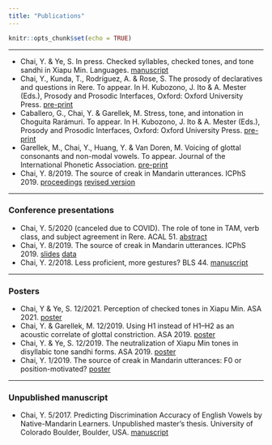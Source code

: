 ```yaml
---
title: "Publications"
---
```

```r
knitr::opts_chunk$set(echo = TRUE)

```

***
* Chai, Y. & Ye, S. In press. Checked syllables, checked tones, and tone sandhi in Xiapu Min. Languages. [manuscript](file/XM_checked_tone_YC_YS.pdf)
* Chai, Y., Kunda, T., Rodríguez, A. & Rose, S. The prosody of declaratives and
questions in Rere. To appear. In H. Kubozono, J. Ito & A. Mester (Eds.), Prosody and Prosodic Interfaces, Oxford: Oxford University Press. [pre-print](file/Chai_et_al_The_Prosody_of_Questions_in_Rere.pdf)
* Caballero, G., Chai, Y. & Garellek, M. Stress, tone, and intonation in Choguita Rarámuri. To appear. In H. Kubozono, J. Ito & A. Mester (Eds.), Prosody and Prosodic Interfaces, Oxford: Oxford University Press. [pre-print](file/Caballero_et_al_Raramuri_prosody.pdf)
* Garellek, M., Chai, Y., Huang, Y. & Van Doren, M. Voicing of glottal consonants and non-modal vowels. To appear. Journal of the International Phonetic Association. [pre-print](https://osf.io/rs89n/)
* Chai, Y. 8/2019. The source of creak in Mandarin utterances. ICPhS 2019. [proceedings](file/Chai_Mandarin_creak_icphs2019.pdf) [revised version](https://escholarship.org/uc/item/8mg0x5pb#main)


***


### Conference presentations
* Chai, Y. 5/2020 (canceled due to COVID). The role of tone in TAM, verb class, and subject agreement in Rere. ACAL 51. [abstract](file/Chai_ACAL_abstract.pdf)
* Chai, Y. 8/2019. The source of creak in Mandarin utterances. ICPhS 2019. [slides](file/slides_icphs2019_yc.pdf) [data](https://doi.org/10.17605/OSF.IO/XR8D7)
* Chai, Y. 2/2018. Less proficient, more gestures? BLS 44. [manuscript](file/manuscript_bls_yc.pdf)


***

### Posters
* Chai, Y & Ye, S. 12/2021. Perception of checked tones in Xiapu Min. ASA 2021. [poster](file/Chai_ASA_F2021_print.pdf)
* Chai, Y. & Garellek, M. 12/2019. Using H1 instead of H1–H2 as an acoustic correlate of glottal constriction. ASA 2019. [poster](file/Chai_Garellek_ASA_F2019.pdf)
* Chai, Y. & Ye, S. 12/2019. The neutralization of Xiapu Min tones in disyllabic tone sandhi forms. ASA 2019. [poster](file/Chai_ASA_F2019_print.pdf)
* Chai, Y. 1/2019. The source of creak in Mandarin utterances: F0 or position-motivated? [poster](file/poster_lsa2019_yc.pdf)

***

### Unpublished manuscript
* Chai, Y. 5/2017. Predicting Discrimination Accuracy of English Vowels by Native-Mandarin Learners. Unpublished master's thesis. University of Colorado Boulder, Boulder, USA. [manuscript](https://escholarship.org/uc/item/44b0m25r)
